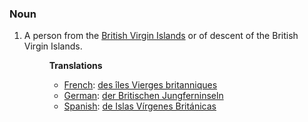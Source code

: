 ===Noun===
#A person from the [[British Virgin Islands]] or of descent of the British Virgin Islands.
#:'''Translations'''
#:*[[French]]: [[des îles Vierges britanniques]]
#:*[[German]]: [[der Britischen Jungferninseln]]
#:*[[Spanish]]: [[de Islas Vírgenes Británicas]]